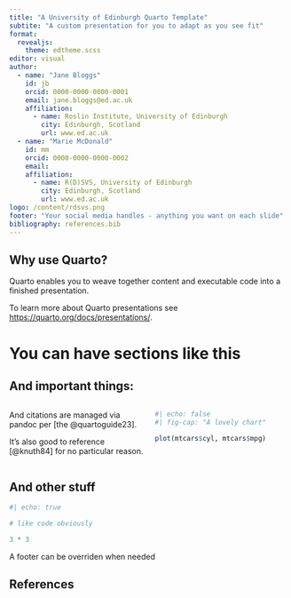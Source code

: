 ```yaml
---
title: "A University of Edinburgh Quarto Template"
subtite: "A custom presentation for you to adapt as you see fit"
format: 
  revealjs:
    theme: edtheme.scss
editor: visual
author:
  - name: "Jane Bloggs"
    id: jb
    orcid: 0000-0000-0000-0001
    email: jane.bloggs@ed.ac.uk
    affiliation: 
      - name: Roslin Institute, University of Edinburgh
        city: Edinburgh, Scotland
        url: www.ed.ac.uk
  - name: "Marie McDonald"
    id: mm
    orcid: 0000-0000-0000-0002
    email: 
    affiliation: 
      - name: R(D)SVS, University of Edinburgh
        city: Edinburgh, Scotland
        url: www.ed.ac.uk
logo: /content/rdsvs.png
footer: "Your social media handles - anything you want on each slide"
bibliography: references.bib
---
```


## Why use Quarto?

Quarto enables you to weave together content and executable code into a finished presentation. 


To learn more about Quarto presentations see <https://quarto.org/docs/presentations/>.

# You can have sections like this

## And important things: {.smaller}
:::: {.columns}
:::{.column width="50%"}

And citations are managed via pandoc per [the @quartoguide23].

It's also good to reference [@knuth84] for no particular reason. 

:::


:::{.column width="50%"}

```r
#| echo: false
#| fig-cap: "A lovely chart"

plot(mtcars$cyl, mtcars$mpg)

```

:::

::::

## And other stuff

```r
#| echo: true 

# like code obviously

3 * 3

```

::: footer
A footer can be overriden when needed
:::


## References

::: {#refs}
:::